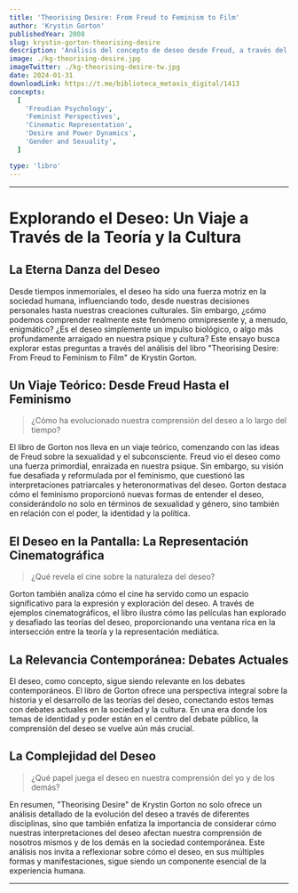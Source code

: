 ```yaml
---
title: 'Theorising Desire: From Freud to Feminism to Film'
author: 'Krystin Gorton'
publishedYear: 2008
slug: krystin-gorton-theorising-desire
description: 'Análisis del concepto de deseo desde Freud, a través del feminismo, hasta su representación en el cine, explorando la intersección de sexualidad, poder, identidad y teoría en la cultura mediática.'
image: ./kg-theorising-desire.jpg
imageTwitter: ./kg-theorising-desire-tw.jpg
date: 2024-01-31
downloadLink: https://t.me/biblioteca_metaxis_digital/1413
concepts:
  [
    'Freudian Psychology',
    'Feminist Perspectives',
    'Cinematic Representation',
    'Desire and Power Dynamics',
    'Gender and Sexuality',
  ]

type: 'libro'
---
```


---

# Explorando el Deseo: Un Viaje a Través de la Teoría y la Cultura

## La Eterna Danza del Deseo

Desde tiempos inmemoriales, el deseo ha sido una fuerza motriz en la sociedad humana, influenciando todo, desde nuestras decisiones personales hasta nuestras creaciones culturales. Sin embargo, ¿cómo podemos comprender realmente este fenómeno omnipresente y, a menudo, enigmático? ¿Es el deseo simplemente un impulso biológico, o algo más profundamente arraigado en nuestra psique y cultura? Este ensayo busca explorar estas preguntas a través del análisis del libro "Theorising Desire: From Freud to Feminism to Film" de Krystin Gorton.

## Un Viaje Teórico: Desde Freud Hasta el Feminismo

> ¿Cómo ha evolucionado nuestra comprensión del deseo a lo largo del tiempo?

El libro de Gorton nos lleva en un viaje teórico, comenzando con las ideas de Freud sobre la sexualidad y el subconsciente. Freud vio el deseo como una fuerza primordial, enraizada en nuestra psique. Sin embargo, su visión fue desafiada y reformulada por el feminismo, que cuestionó las interpretaciones patriarcales y heteronormativas del deseo. Gorton destaca cómo el feminismo proporcionó nuevas formas de entender el deseo, considerándolo no solo en términos de sexualidad y género, sino también en relación con el poder, la identidad y la política.

## El Deseo en la Pantalla: La Representación Cinematográfica

> ¿Qué revela el cine sobre la naturaleza del deseo?

Gorton también analiza cómo el cine ha servido como un espacio significativo para la expresión y exploración del deseo. A través de ejemplos cinematográficos, el libro ilustra cómo las películas han explorado y desafiado las teorías del deseo, proporcionando una ventana rica en la intersección entre la teoría y la representación mediática.

## La Relevancia Contemporánea: Debates Actuales

El deseo, como concepto, sigue siendo relevante en los debates contemporáneos. El libro de Gorton ofrece una perspectiva integral sobre la historia y el desarrollo de las teorías del deseo, conectando estos temas con debates actuales en la sociedad y la cultura. En una era donde los temas de identidad y poder están en el centro del debate público, la comprensión del deseo se vuelve aún más crucial.

## La Complejidad del Deseo

> ¿Qué papel juega el deseo en nuestra comprensión del yo y de los demás?

En resumen, "Theorising Desire" de Krystin Gorton no solo ofrece un análisis detallado de la evolución del deseo a través de diferentes disciplinas, sino que también enfatiza la importancia de considerar cómo nuestras interpretaciones del deseo afectan nuestra comprensión de nosotros mismos y de los demás en la sociedad contemporánea. Este análisis nos invita a reflexionar sobre cómo el deseo, en sus múltiples formas y manifestaciones, sigue siendo un componente esencial de la experiencia humana.

---
